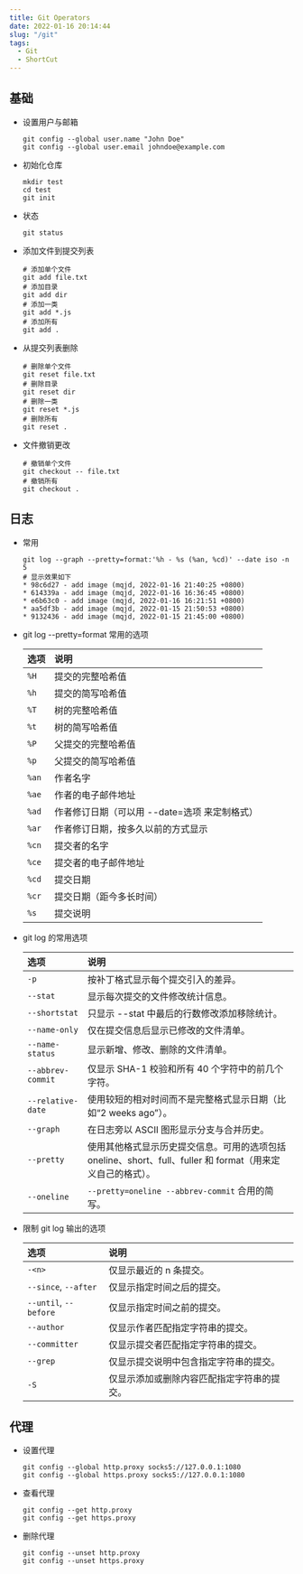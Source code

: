 ```yaml
---
title: Git Operators
date: 2022-01-16 20:14:44
slug: "/git"
tags:
  - Git
  - ShortCut
---
```


## 基础

- 设置用户与邮箱

  ``` shell
  git config --global user.name "John Doe"
  git config --global user.email johndoe@example.com
  ```

- 初始化仓库

  ``` shell
  mkdir test
  cd test
  git init
  ```

- 状态

  ``` shell
  git status
  ```

- 添加文件到提交列表

  ``` shell
  # 添加单个文件
  git add file.txt
  # 添加目录
  git add dir
  # 添加一类
  git add *.js
  # 添加所有
  git add .
  ```

- 从提交列表删除

  ``` shell
  # 删除单个文件
  git reset file.txt
  # 删除目录
  git reset dir
  # 删除一类
  git reset *.js
  # 删除所有
  git reset .
  ```

- 文件撤销更改

  ``` shell
  # 撤销单个文件
  git checkout -- file.txt
  # 撤销所有
  git checkout .
  ```

## 日志

- 常用

  ``` shell
  git log --graph --pretty=format:'%h - %s (%an, %cd)' --date iso -n 5
  # 显示效果如下
  * 98c6d27 - add image (mqjd, 2022-01-16 21:40:25 +0800)
  * 614339a - add image (mqjd, 2022-01-16 16:36:45 +0800)
  * e6b63c0 - add image (mqjd, 2022-01-16 16:21:51 +0800)
  * aa5df3b - add image (mqjd, 2022-01-15 21:50:53 +0800)
  * 9132436 - add image (mqjd, 2022-01-15 21:45:00 +0800)
  ```

- git log --pretty=format 常用的选项

  | 选项  | 说明                                          |
  | :---- | :-------------------------------------------- |
  | `%H`  | 提交的完整哈希值                              |
  | `%h`  | 提交的简写哈希值                              |
  | `%T`  | 树的完整哈希值                                |
  | `%t`  | 树的简写哈希值                                |
  | `%P`  | 父提交的完整哈希值                            |
  | `%p`  | 父提交的简写哈希值                            |
  | `%an` | 作者名字                                      |
  | `%ae` | 作者的电子邮件地址                            |
  | `%ad` | 作者修订日期（可以用 --date=选项 来定制格式） |
  | `%ar` | 作者修订日期，按多久以前的方式显示            |
  | `%cn` | 提交者的名字                                  |
  | `%ce` | 提交者的电子邮件地址                          |
  | `%cd` | 提交日期                                      |
  | `%cr` | 提交日期（距今多长时间）                      |
  | `%s`  | 提交说明                                      |

- git log 的常用选项

  | 选项              | 说明                                                         |
  | :---------------- | :----------------------------------------------------------- |
  | `-p`              | 按补丁格式显示每个提交引入的差异。                           |
  | `--stat`          | 显示每次提交的文件修改统计信息。                             |
  | `--shortstat`     | 只显示 --stat 中最后的行数修改添加移除统计。                 |
  | `--name-only`     | 仅在提交信息后显示已修改的文件清单。                         |
  | `--name-status`   | 显示新增、修改、删除的文件清单。                             |
  | `--abbrev-commit` | 仅显示 SHA-1 校验和所有 40 个字符中的前几个字符。            |
  | `--relative-date` | 使用较短的相对时间而不是完整格式显示日期（比如“2 weeks ago”）。 |
  | `--graph`         | 在日志旁以 ASCII 图形显示分支与合并历史。                    |
  | `--pretty`        | 使用其他格式显示历史提交信息。可用的选项包括 oneline、short、full、fuller 和 format（用来定义自己的格式）。 |
  | `--oneline`       | `--pretty=oneline --abbrev-commit` 合用的简写。              |

- 限制 git log 输出的选项

  | 选项                  | 说明                                       |
  | :-------------------- | :----------------------------------------- |
  | `-<n>`                | 仅显示最近的 n 条提交。                    |
  | `--since`, `--after`  | 仅显示指定时间之后的提交。                 |
  | `--until`, `--before` | 仅显示指定时间之前的提交。                 |
  | `--author`            | 仅显示作者匹配指定字符串的提交。           |
  | `--committer`         | 仅显示提交者匹配指定字符串的提交。         |
  | `--grep`              | 仅显示提交说明中包含指定字符串的提交。     |
  | `-S`                  | 仅显示添加或删除内容匹配指定字符串的提交。 |

## 代理

- 设置代理

  ``` shell
  git config --global http.proxy socks5://127.0.0.1:1080
  git config --global https.proxy socks5://127.0.0.1:1080
  ```

- 查看代理

  ``` shell
  git config --get http.proxy
  git config --get https.proxy
  ```

- 删除代理

  ``` shell
  git config --unset http.proxy
  git config --unset https.proxy
  ```